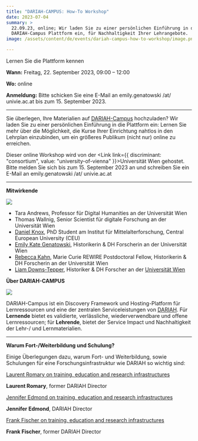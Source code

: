 ```yaml
---
title: "DARIAH-CAMPUS: How-To Workshop"
date: 2023-07-04
summary: >
  22.09.23, online; Wir laden Sie zu einer persönlichen Einführung in die
  DARIAH-Campus Plattform ein, für Nachhaltigkeit Ihrer Lehrangebote.
image: /assets/content/de/events/dariah-campus-how-to-workshop/image.png

---
```


Lernen Sie die Plattform kennen

**Wann:** Freitag, 22. September 2023, 09:00 – 12:00

**Wo:** online

**Anmeldung:** Bitte schicken Sie eine E-Mail an emily.genatowski /at/ univie.ac.at bis zum 15. September 2023.

***

Sie überlegen, Ihre Materialien auf [DARIAH-Campus](https://campus.dariah.eu/) hochzuladen? Wir laden Sie zu einer persönlichen Einführung in die Plattform ein: Lernen Sie mehr über die Möglichkeit, die Kurse Ihrer Einrichtung nahtlos in den Lehrplan einzubinden, um ein größeres Publikum (nicht nur) online zu erreichen.

Dieser online Workshop wird von der <Link link={{ discriminant: "consortium", value: "university-of-vienna" }}>Universität Wien</Link> gehostet. Bitte melden Sie sich bis zum 15. September 2023 an und schreiben Sie ein E-Mail an emily.genatowski /at/ univie.ac.at

***

**Mitwirkende**

![](/assets/content/de/events/dariah-campus-how-to-workshop/university-of-vienna.png)

* <Link link={{ discriminant: "consortium", value: "university-of-vienna" }}>Tara Andrews</Link>, Professor für Digital Humanities an der Universität Wien
* <Link link={{ discriminant: "consortium", value: "university-of-vienna" }}>Thomas Wallnig</Link>, Senior Scientist für digitale Forschung an der Universität Wien
* [Daniel Knox](https://medievalstudies.ceu.edu/people/daniel-knox), PhD Student am Institut für Mittelalterforschung, Central European University (CEU)
* [Emily Kate Genatowski](https://ufind.univie.ac.at/de/person.html?id=1006196), Historikerin & DH Forscherin an der Universität Wien
* [Rebecca Kahn](https://rewire.univie.ac.at/fellows/kahn-rebecca-josina/), Marie Curie REWIRE Postdoctoral Fellow, Historikerin & DH Forscherin an der Universität Wien
* [Liam Downs-Tepper](https://at.linkedin.com/in/liam-downs-tepper), Historiker & DH Forscher an der [Universität Wien](https://ufind.univie.ac.at/de/person.html?id=1006983)

**Über DARIAH-CAMPUS**

![](/assets/content/de/events/dariah-campus-how-to-workshop/download-3.png)

DARIAH-Campus ist ein Discovery Framework und Hosting-Platform für Lernressourcen und eine der zentralen Serviceleistungen von [DARIAH](https://www.dariah.eu/). Für **Lernende** bietet es validierte, verlässliche, wiederverwendbare und offene Lernressourcen; für **Lehrende**, bietet der Service Impact und Nachhaltigkeit der Lehr-/ und Lernmaterialien.

***

**Warum Fort-/Weiterbildung und Schulung?**

Einige Überlegungen dazu, warum Fort- und Weiterbildung, sowie Schulungen für eine Forschungsinfrastruktur wie DARIAH so wichtig sind:

[Laurent Romary on training, education and research infrastructures](https://www.youtube.com/embed/OqYJNUmhJzw?feature=oembed)

**Laurent Romary**, former DARIAH Director

[Jennifer Edmond on training, education and research infrastructures](https://www.youtube.com/embed/iwz0uhEhtg4?feature=oembed)

**Jennifer Edmond**, DARIAH Director

[Frank Fischer on training, education and research infrastructures](https://www.youtube.com/embed/soL0itkLYpk?feature=oembed)

**Frank Fischer**, former DARIAH Director
